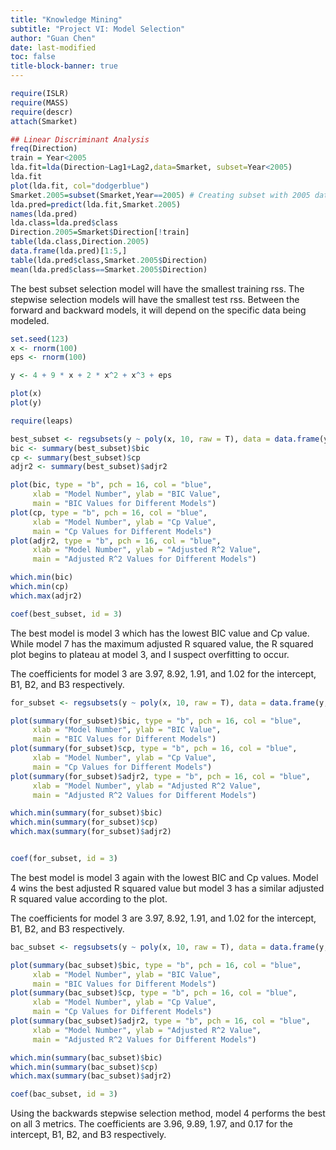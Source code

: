 ```yaml
---
title: "Knowledge Mining"
subtitle: "Project VI: Model Selection"
author: "Guan Chen"
date: last-modified
toc: false
title-block-banner: true
---
```


```R
require(ISLR)
require(MASS)
require(descr)
attach(Smarket)

## Linear Discriminant Analysis
freq(Direction)
train = Year<2005
lda.fit=lda(Direction~Lag1+Lag2,data=Smarket, subset=Year<2005)
lda.fit
plot(lda.fit, col="dodgerblue")
Smarket.2005=subset(Smarket,Year==2005) # Creating subset with 2005 data for prediction
lda.pred=predict(lda.fit,Smarket.2005)
names(lda.pred)
lda.class=lda.pred$class
Direction.2005=Smarket$Direction[!train] 
table(lda.class,Direction.2005) 
data.frame(lda.pred)[1:5,]
table(lda.pred$class,Smarket.2005$Direction)
mean(lda.pred$class==Smarket.2005$Direction)


```

The best subset selection model will have the smallest training rss.
The stepwise selection models will have the smallest test rss. Between the forward and backward models, it will depend on the specific data being modeled. 

```R
set.seed(123)
x <- rnorm(100)
eps <- rnorm(100)

y <- 4 + 9 * x + 2 * x^2 + x^3 + eps

plot(x)
plot(y)

require(leaps)

best_subset <- regsubsets(y ~ poly(x, 10, raw = T), data = data.frame(y,x, nvmax = 10))
bic <- summary(best_subset)$bic
cp <- summary(best_subset)$cp
adjr2 <- summary(best_subset)$adjr2

plot(bic, type = "b", pch = 16, col = "blue", 
     xlab = "Model Number", ylab = "BIC Value", 
     main = "BIC Values for Different Models")
plot(cp, type = "b", pch = 16, col = "blue", 
     xlab = "Model Number", ylab = "Cp Value", 
     main = "Cp Values for Different Models")
plot(adjr2, type = "b", pch = 16, col = "blue", 
     xlab = "Model Number", ylab = "Adjusted R^2 Value", 
     main = "Adjusted R^2 Values for Different Models")

which.min(bic)
which.min(cp)
which.max(adjr2)

coef(best_subset, id = 3)
```
The best model is model 3 which has the lowest BIC value and Cp value. While model 7 has the maximum adjusted R squared value, the R squared plot begins to plateau at model 3, and I suspect overfitting to occur. 

The coefficients for model 3 are 3.97, 8.92, 1.91, and 1.02 for the intercept, B1, B2, and B3 respectively.

```R
for_subset <- regsubsets(y ~ poly(x, 10, raw = T), data = data.frame(y,x, nvmax = 10), method = "forward")

plot(summary(for_subset)$bic, type = "b", pch = 16, col = "blue", 
     xlab = "Model Number", ylab = "BIC Value", 
     main = "BIC Values for Different Models")
plot(summary(for_subset)$cp, type = "b", pch = 16, col = "blue", 
     xlab = "Model Number", ylab = "Cp Value", 
     main = "Cp Values for Different Models")
plot(summary(for_subset)$adjr2, type = "b", pch = 16, col = "blue", 
     xlab = "Model Number", ylab = "Adjusted R^2 Value", 
     main = "Adjusted R^2 Values for Different Models")

which.min(summary(for_subset)$bic)
which.min(summary(for_subset)$cp)
which.max(summary(for_subset)$adjr2)


coef(for_subset, id = 3)
```

The best model is model 3 again with the lowest BIC and Cp values. Model 4 wins the best adjusted R squared value but model 3 has a similar adjusted R squared value according to the plot. 

The coefficients for model 3 are 3.97, 8.92, 1.91, and 1.02 for the intercept, B1, B2, and B3 respectively. 



```R
bac_subset <- regsubsets(y ~ poly(x, 10, raw = T), data = data.frame(y,x, nvmax = 10), method = "backward")

plot(summary(bac_subset)$bic, type = "b", pch = 16, col = "blue", 
     xlab = "Model Number", ylab = "BIC Value", 
     main = "BIC Values for Different Models")
plot(summary(bac_subset)$cp, type = "b", pch = 16, col = "blue", 
     xlab = "Model Number", ylab = "Cp Value", 
     main = "Cp Values for Different Models")
plot(summary(bac_subset)$adjr2, type = "b", pch = 16, col = "blue", 
     xlab = "Model Number", ylab = "Adjusted R^2 Value", 
     main = "Adjusted R^2 Values for Different Models")

which.min(summary(bac_subset)$bic)
which.min(summary(bac_subset)$cp)
which.max(summary(bac_subset)$adjr2)

coef(bac_subset, id = 3)
```

Using the backwards stepwise selection method, model 4 performs the best on all 3 metrics. The coefficients are 3.96, 9.89, 1.97, and 0.17 for the intercept, B1, B2, and B3 respectively. 

